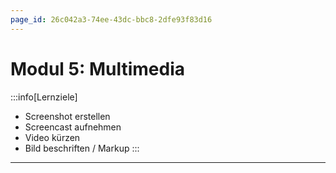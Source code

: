 ```yaml
---
page_id: 26c042a3-74ee-43dc-bbc8-2dfe93f83d16
---
```


# Modul 5: Multimedia
:::info[Lernziele]
- Screenshot erstellen
- Screencast aufnehmen
- Video kürzen
- Bild beschriften / Markup
:::

---